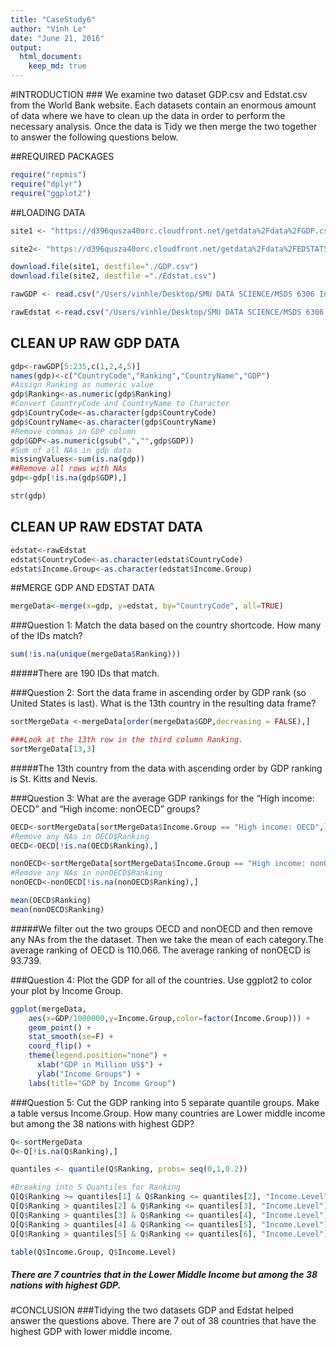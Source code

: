 ```yaml
---
title: "CaseStudy6"
author: "Vinh Le"
date: "June 21, 2016"
output: 
  html_document:
    keep_md: true
---
```


#INTRODUCTION
### We examine two dataset GDP.csv and Edstat.csv from the World Bank website. Each datasets contain an enormous amount of data where we have to clean up the data in order to perform the necessary analysis. Once the data is Tidy we then merge the two together to answer the following questions below. 


##REQUIRED PACKAGES
```R
require("repmis")
require("dplyr")
require("ggplot2")
```
##LOADING DATA
```r
site1 <- "https://d396qusza40orc.cloudfront.net/getdata%2Fdata%2FGDP.csv"

site2<- "https://d396qusza40orc.cloudfront.net/getdata%2Fdata%2FEDSTATS_Country.csv"

download.file(site1, destfile="./GDP.csv")
download.file(site2, destfile ="./Edstat.csv")

rawGDP <- read.csv("/Users/vinhle/Desktop/SMU DATA SCIENCE/MSDS 6306 Intro to Data Science/Unit 6/Case Study/GDP.csv", header=TRUE)

rawEdstat <-read.csv("/Users/vinhle/Desktop/SMU DATA SCIENCE/MSDS 6306 Intro to Data Science/Unit 6/Case Study/Edstat.csv", header=TRUE)
```
## CLEAN UP RAW GDP DATA
```r
gdp<-rawGDP[5:235,c(1,2,4,5)]
names(gdp)<-c("CountryCode","Ranking","CountryName","GDP")
#Assign Ranking as numeric value
gdp$Ranking<-as.numeric(gdp$Ranking)
#Convert CountryCode and CountryName to Character
gdp$CountryCode<-as.character(gdp$CountryCode)
gdp$CountryName<-as.character(gdp$CountryName)
#Remove commas in GDP column
gdp$GDP<-as.numeric(gsub(",","",gdp$GDP))
#Sum of all NAs in gdp data
missingValues<-sum(is.na(gdp))
##Remove all rows with NAs
gdp<-gdp[!is.na(gdp$GDP),]
```

```r
str(gdp)
```

## CLEAN UP RAW EDSTAT DATA
```r
edstat<-rawEdstat
edstat$CountryCode<-as.character(edstat$CountryCode)
edstat$Income.Group<-as.character(edstat$Income.Group)

```
##MERGE GDP AND EDSTAT DATA
```r
mergeData<-merge(x=gdp, y=edstat, by="CountryCode", all=TRUE)

```

###Question 1: Match the data based on the country shortcode. How many of the IDs match? 
```r
sum(!is.na(unique(mergeData$Ranking)))
```
#####There are 190 IDs that match. 


###Question 2: 	Sort the data frame in ascending order by GDP rank (so United States is last). What is the 13th country in the resulting data frame?
```r
sortMergeData <-mergeData[order(mergeData$GDP,decreasing = FALSE),]

###Look at the 13th row in the third column Ranking.
sortMergeData[13,3]
```
#####The 13th country from the data with ascending order by GDP ranking is St. Kitts and Nevis.


###Question 3: 	What are the average GDP rankings for the "High income: OECD" and "High income: nonOECD" groups? 
```r
OECD<-sortMergeData[sortMergeData$Income.Group == "High income: OECD",]
#Remove any NAs in OECD$Ranking
OECD<-OECD[!is.na(OECD$Ranking),]

nonOECD<-sortMergeData[sortMergeData$Income.Group == "High income: nonOECD",]
#Remove any NAs in nonOECD$Ranking
nonOECD<-nonOECD[!is.na(nonOECD$Ranking),]
```

```r
mean(OECD$Ranking)
mean(nonOECD$Ranking)
```
#####We filter out the two groups OECD and nonOECD and then remove any NAs from the the dataset. Then we take the mean of each category.The average ranking of OECD is 110.066. The average ranking of nonOECD is 93.739.


###Question 4:  Plot the GDP for all of the countries. Use ggplot2 to color your plot by Income Group.
```r
ggplot(mergeData,
    aes(x=GDP/1000000,y=Income.Group,color=factor(Income.Group))) +
    geom_point() +
    stat_smooth(se=F) +
    coord_flip() +
    theme(legend.position="none") +
      xlab("GDP in Million US$") +
      ylab("Income Groups") +
    labs(title="GDP by Income Group")
```

###Question 5: Cut the GDP ranking into 5 separate quantile groups. Make a table versus Income.Group. How many countries are Lower middle income but among the 38 nations with highest GDP?
```r
Q<-sortMergeData
Q<-Q[!is.na(Q$Ranking),]

quantiles <- quantile(Q$Ranking, probs= seq(0,1,0.2))

#Breaking into 5 Quantiles for Ranking
Q[Q$Ranking >= quantiles[1] & Q$Ranking <= quantiles[2], "Income.Level"] <- "Q1"
Q[Q$Ranking > quantiles[2] & Q$Ranking <= quantiles[3], "Income.Level"] <- "Q2"
Q[Q$Ranking > quantiles[3] & Q$Ranking <= quantiles[4], "Income.Level"] <- "Q3"
Q[Q$Ranking > quantiles[4] & Q$Ranking <= quantiles[5], "Income.Level"] <- "Q4"
Q[Q$Ranking > quantiles[5] & Q$Ranking <= quantiles[6], "Income.Level"] <- "Q5"

table(Q$Income.Group, Q$Income.Level)
```
##### There are 7 countries that in the Lower Middle Income but among the 38 nations with highest GDP.


#CONCLUSION
###Tidying the two datasets GDP and Edstat helped answer the questions above. There are 7 out of 38 countries that have the highest GDP with lower middle income. 


